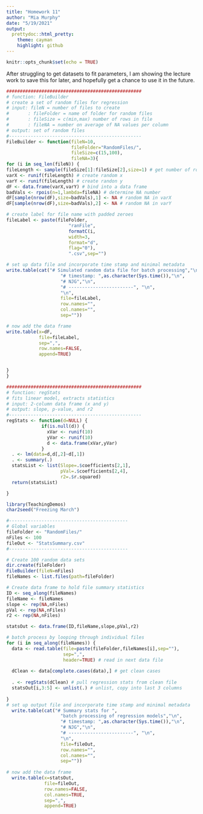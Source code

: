 ```yaml
---
title: "Homework 11"
author: "Mia Murphy"
date: "5/19/2021"
output:
  prettydoc::html_pretty:
    theme: cayman
    highlight: github
---
```


```r
knitr::opts_chunk$set(echo = TRUE)
```

After struggling to get datasets to fit parameters, I am showing the lecture work to save this for later,
and hopefully get a chance to use it in the future.


```r


##################################################
# function: FileBuilder
# create a set of random files for regression
# input: fileN = number of files to create
#       : fileFolder = name of folder for random files
#       : fileSize = c(min,max) number of rows in file
#       : fileNA = number on average of NA values per column
# output: set of random files
#------------------------------------------------- 
FileBuilder <- function(fileN=10,
                        fileFolder="RandomFiles/",
                        fileSize=c(15,100),
                        fileNA=3){
for (i in seq_len(fileN)) {
fileLength <- sample(fileSize[1]:fileSize[2],size=1) # get number of rows
varX <- runif(fileLength) # create random x
varY <- runif(fileLength) # create randon y
dF <- data.frame(varX,varY) # bind into a data frame
badVals <- rpois(n=1,lambda=fileNA) # determine NA number
dF[sample(nrow(dF),size=badVals),1] <- NA # random NA in varX
dF[sample(nrow(dF),size=badVals),2] <- NA # random NA in varY

# create label for file name with padded zeroes
fileLabel <- paste(fileFolder,
                       "ranFile",
                       formatC(i,
                       width=3,
                       format="d",
                       flag="0"),
                       ".csv",sep="")

# set up data file and incorporate time stamp and minimal metadata
write.table(cat("# Simulated random data file for batch processing","\n",
                    "# timestamp: ",as.character(Sys.time()),"\n",
                    "# NJG","\n",
                    "# ------------------------", "\n",
                    "\n",
                    file=fileLabel,
                    row.names="",
                    col.names="",
                    sep=""))

# now add the data frame
write.table(x=dF,
            file=fileLabel,
            sep=",",
            row.names=FALSE,
            append=TRUE)


}
}


```


```r

##################################################
# function: regStats
# fits linear model, extracts statistics
# input: 2-column data frame (x and y)
# output: slope, p-value, and r2
#------------------------------------------------- 
regStats <- function(d=NULL) {
             if(is.null(d)) {
               xVar <- runif(10)
               yVar <- runif(10)
               d <- data.frame(xVar,yVar)
             }
  . <- lm(data=d,d[,2]~d[,1])
  . <- summary(.)
  statsList <- list(Slope=.$coefficients[2,1],
                    pVal=.$coefficients[2,4],
                    r2=.$r.squared)
  return(statsList)

}

```

```r

library(TeachingDemos)
char2seed("Freezing March")

#--------------------------------------------
# Global variables
fileFolder <- "RandomFiles/"
nFiles <- 100
fileOut <- "StatsSummary.csv"
#--------------------------------------------

# Create 100 random data sets
dir.create(fileFolder)
FileBuilder(fileN=nFiles)
fileNames <- list.files(path=fileFolder)

# Create data frame to hold file summary statistics
ID <- seq_along(fileNames)
fileName <- fileNames
slope <- rep(NA,nFiles)
pVal <- rep(NA,nFiles)
r2 <- rep(NA,nFiles)

statsOut <- data.frame(ID,fileName,slope,pVal,r2)

# batch process by looping through individual files
for (i in seq_along(fileNames)) {
  data <- read.table(file=paste(fileFolder,fileNames[i],sep=""),
                     sep=",",
                     header=TRUE) # read in next data file
  
  dClean <- data[complete.cases(data),] # get clean cases
  
  . <- regStats(dClean) # pull regression stats from clean file
  statsOut[i,3:5] <- unlist(.) # unlist, copy into last 3 columns
  
}
# set up output file and incorporate time stamp and minimal metadata
  write.table(cat("# Summary stats for ",
                    "batch processing of regression models","\n",
                    "# timestamp: ",as.character(Sys.time()),"\n",
                    "# NJG","\n",
                    "# ------------------------", "\n",
                    "\n",
                    file=fileOut,
                    row.names="",
                    col.names="",
                    sep=""))
  
# now add the data frame
  write.table(x=statsOut,
              file=fileOut,
              row.names=FALSE,
              col.names=TRUE,
              sep=",",
              append=TRUE)

```


